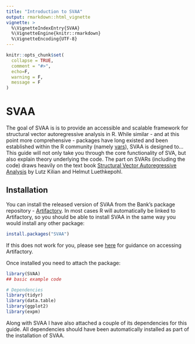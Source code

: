 ```yaml
---
title: "Introduction to SVAA"
output: rmarkdown::html_vignette
vignette: >
  %\VignetteIndexEntry{SVAA}
  %\VignetteEngine{knitr::rmarkdown}
  %\VignetteEncoding{UTF-8}
---
```


```r
knitr::opts_chunk$set(
  collapse = TRUE,
  comment = "#>",
  echo=F,
  warning = F, 
  message = F
)
```

# SVAA

The goal of SVAA is is to provide an accessible and scalable framework for structural vector autoregressive analysis in R. While similar - and at this point more comprehensive - packages have long existed and been established within the R community (namely [vars](https://cran.r-project.org/web/packages/vars/vars.pdf)), SVAA is designed to...
This guide will not only take you through the core functionality of SVA, but also explain theory underlying the code. The part on SVARs (including the code) draws heavily on the text book [Structural Vector Autoregressive Analysis](https://sites.google.com/site/lkilian2019/textbook) by Lutz Kilian and Helmut Luethkepohl.

## Installation

You can install the released version of SVAA from the Bank's package repository - [Artifactory](https://binarycentral/artifactory/webapp/). In most cases R will automatically be linked to Artifactory, so you should be able to install SVAA in the same way you would install any other package:

``` r
install.packages("SVAA")
```

If this does not work for you, please see [here](https://bankexchange/groups/1067/Pages/Wiki/Accessing%20and%20using%20Artifactory.aspx) for guidance on accessing Artifactory. 

Once installed you need to attach the package:

```r
library(SVAA)
## basic example code

# Dependencies
library(tidyr)
library(data.table)
library(ggplot2)
library(expm)
```

Along with SVAA I have also attached a couple of its dependencies for this guide. All dependencies should have been automatically installed as part of the installation of SVAA.


